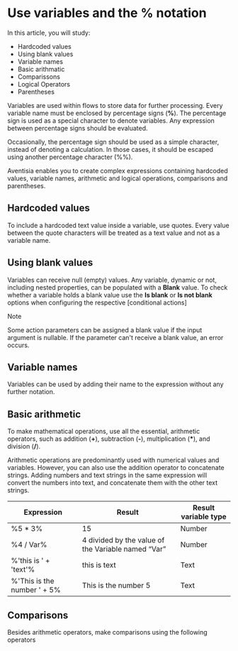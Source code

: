 # Use variables and the % notation

In this article, you will study:

+ Hardcoded values
+ Using blank values
+ Variable names
+ Basic arithmatic
+ Comparissons
+ Logical Operators
+ Parentheses

Variables are used within flows to store data for further processing. 
Every variable name must be enclosed by percentage signs (**%**). 
The percentage sign is used as a special character to denote variables. 
Any expression between percentage signs should be evaluated.

Occasionally, the percentage sign should be used as a simple character, 
instead of denoting a calculation. In those cases, it should be escaped using another percentage character (%%).

Aventisia enables you to create complex expressions containing hardcoded values, 
variable names, arithmetic and logical operations, comparisons and parentheses.

## Hardcoded values

To include a hardcoded text value inside a variable, use quotes. 
Every value between the quote characters will be treated as a text value and not as a variable name.

## Using blank values

Variables can receive null (empty) values. Any variable, dynamic or not, including nested properties, 
can be populated with a **Blank** value. To check whether a variable holds a blank value use the **Is blank** or **Is not blank** options when configuring the respective [conditional actions]


> [!NOTE]
> Some action parameters can be assigned a blank value if the input argument is nullable. 
If the parameter can't receive a blank value, an error occurs.

## Variable names

Variables can be used by adding their name to the expression without any further notation.



## Basic arithmetic

To make mathematical operations, use all the essential, arithmetic operators, such as addition (**+**), subtraction (**-**), multiplication (**\***), and division (**/**).

Arithmetic operations are predominantly used with numerical values and variables. However, you can also use the addition operator to concatenate strings. 
Adding numbers and text strings in the same expression will convert the numbers into text, and concatenate them with the other text strings.

| Expression                  | Result                                              | Result variable type |
|-----------------------------|-----------------------------------------------------|----------------------|
| %5 * 3%                     | 15                                                  | Number               |
| %4 / Var%                   | 4 divided by the value of the Variable named “Var”  | Number               |
| %'this is ' + 'text'%       | this is text                                        | Text                 |
| %'This is the number ' + 5% | This is the number 5                                | Text                 |

## Comparisons

Besides arithmetic operators, make comparisons using the following operators
